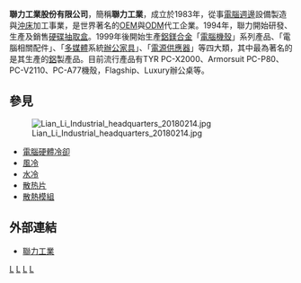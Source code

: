{{Infobox_Company |
  company_name   = 聯力工業股份有限公司|
  company_name_en= Lian Li Industrial Co., Ltd.|
  company_logo   = [[File:Lian-li_logo.png|File:Lian-li_logo.png]]|
  num_employees    = 153人 |
  key_people     = [[董事長|董事長]]：陳登溪 |
  foundation     = 1983年 |
  location       = {{TWN}}[[基隆市|基隆市]][[七堵區|七堵區]]工建北路11之1號 |
  zip_code       = 206 |
  telephone_no   = +886 2 2451-3000 |
  key_people     = [[董事長|董事長]]：陳登溪<br>[[總經理|總經理]]：陳登均 |
  slogan         = Explore more. |
  homepage       = [http://www.lian-li.com/ www.lian-li.com]
}}
'''聯力工業股份有限公司'''，簡稱'''聯力工業'''，成立於1983年，從事[[電腦週邊|電腦週邊]]設備製造與[[沖床|沖床]]加工事業，是世界著名的[[OEM|OEM]]與[[ODM|ODM]]代工企業。1994年，聯力開始研發、生產及銷售[[硬碟抽取盒|硬碟抽取盒]]。1999年後開始生產[[鋁|鋁]][[鎂|鎂]][[合金|合金]]「[[電腦機殼|電腦機殼]]」系列產品、「電腦相關配件」、「[[多媒體|多媒體]]系統[[辦公家具|辦公家具]]」、「[[電源供應器|電源供應器]]」等四大類，其中最為著名的是其生產的[[鋁|鋁]]製產品。目前流行產品有TYR PC-X2000、Armorsuit PC-P80、PC-V2110、PC-A77機殼，Flagship、Luxury辦公桌等。

==參見==
[[File:Lian_Li_Industrial_headquarters_20180214.jpg|thumb]]
*[[電腦硬體冷卻|電腦硬體冷卻]]
*[[風冷|風冷]]
*[[水冷|水冷]]
*[[散热片|散热片]]
*[[散熱模組|散熱模組]]

==外部連結==
*[https://web.archive.org/web/20171123221318/http://www.lian-li.com/ 聯力工業]

{{Compu-stub}}
{{Taiwan-stub}}
{{TW-corp-stub}}

[[Category:臺灣電腦硬體公司|L]]
[[Category:總部位於基隆市的工商業機構|L]]
[[Category:跨国公司|L]]
[[Category:1983年成立的公司|L]]